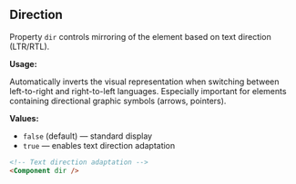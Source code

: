 ## Direction

Property `dir` controls mirroring of the element based on text direction (LTR/RTL).

**Usage:**

Automatically inverts the visual representation when switching between left-to-right and right-to-left languages. Especially important for elements containing directional graphic symbols (arrows, pointers).

**Values:**

- `false` (default) — standard display
- `true` — enables text direction adaptation

```html
<!-- Text direction adaptation -->
<Component dir />
```
